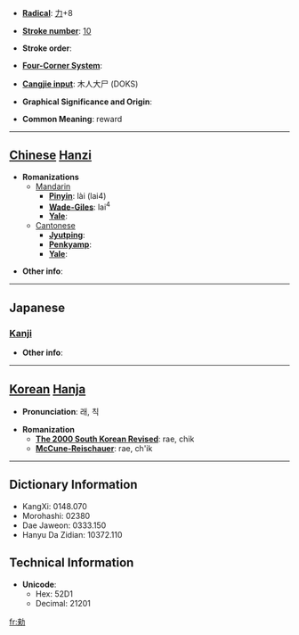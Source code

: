 * '''[[Wiktionary:Chinese radical index| Radical]]''': [[Wiktionary:Chinese radical index 力|力]]+8

* '''[[Wiktionary:Chinese total strokes index|Stroke number]]''': [[Wiktionary:Chinese total strokes index 10|10]]

* '''Stroke order''': 

* '''[[Wiktionary:Chinese four corner index|Four-Corner System]]''': 

* '''[[Wiktionary:Chinese Cangjie index|Cangjie input]]''': 木人大尸 (DOKS)

* '''Graphical Significance and Origin''': 

* '''Common Meaning''': reward

----

== [[Chinese]] [[Hanzi]] ==

* '''Romanizations'''
** [[Mandarin]]
*** '''[[Pinyin]]''': lài (lai4)
*** '''[[Wade-Giles]]''': lai<sup>4</sup>
*** '''[[Yale]]''': 
**[[Cantonese]]
***'''[[Jyutping]]''':
***'''[[Penkyamp]]''': 
***'''[[Yale]]''': 

* '''Other info''': 

----

==Japanese==
===[[Kanji]]===
{{kanji|on readings=[[らい]] (rai), [[ちゃく]] (chaku), [[ちき]] (chiki)
|kun readings=[[いたわる]] (itawaru), [[ただす]] (tadasu), [[おさめる]] (osameru)
}}

* '''Other info''':  

----

== [[Korean]] [[Hanja]] ==

* '''Pronunciation''': 래, 칙

* '''Romanization'''
** '''[[The 2000 South Korean Revised Romanization|The 2000 South Korean Revised]]''': rae, chik
** '''[[McCune-Reischauer]]''': rae, ch'ik

----

== Dictionary Information ==

* KangXi: 0148.070
* Morohashi: 02380
* Dae Jaweon: 0333.150
* Hanyu Da Zidian: 10372.110

== Technical Information ==

* '''Unicode''':
** Hex: 52D1
** Decimal: 21201

[[fr:勑]]